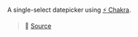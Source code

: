 
<Meta
  title="Datepicker/Single Select"
  component={SingleSelect}
/>

A single-select datepicker using [⚡ Chakra](https://chakra-ui.com/).

> 🔎 [Source](https://github.com/dannytatom/use-lilius/blob/main/examples/datepicker/single-select.tsx)

<ChakraProvider theme={theme}>
  <SingleSelect />
</ChakraProvider>
